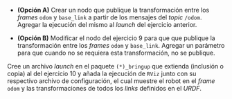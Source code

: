 \paragraph{Ejercicio 11} 
- **(Opción A)** Crear un nodo que publique la transformación entre los *frames* `odom` y `base_link` a partir de los mensajes del *topic* `/odom`. Agregar la ejecución del mismo al *launch* del ejercicio anterior.

- **(Opción B)** Modificar el nodo del ejercicio 9 para que que publique la transformación entre los *frames* `odom` y `base_link`. Agregar un parámetro para que cuando no se requiera esta transformación, no se publique.

\paragraph{Ejercicio 12} Cree un archivo *launch* en el paquete `(*)_bringup` que extienda (inclusión o copia) al del ejercicio 10 y añada la ejecución de `RViz` junto con su respectivo archivo de configuración, el cual muestre el robot en el *frame* `odom` y las transformaciones de todos los *links* definidos en el *URDF*.
